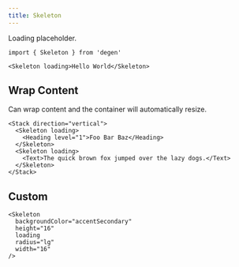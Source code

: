 ```yaml
---
title: Skeleton
---
```


Loading placeholder.

```tsx
import { Skeleton } from 'degen'
```

```tsx live=true
<Skeleton loading>Hello World</Skeleton>
```

## Wrap Content

Can wrap content and the container will automatically resize.

```tsx live=true
<Stack direction="vertical">
  <Skeleton loading>
    <Heading level="1">Foo Bar Baz</Heading>
  </Skeleton>
  <Skeleton loading>
    <Text>The quick brown fox jumped over the lazy dogs.</Text>
  </Skeleton>
</Stack>
```

## Custom

```tsx live=true
<Skeleton
  backgroundColor="accentSecondary"
  height="16"
  loading
  radius="lg"
  width="16"
/>
```
